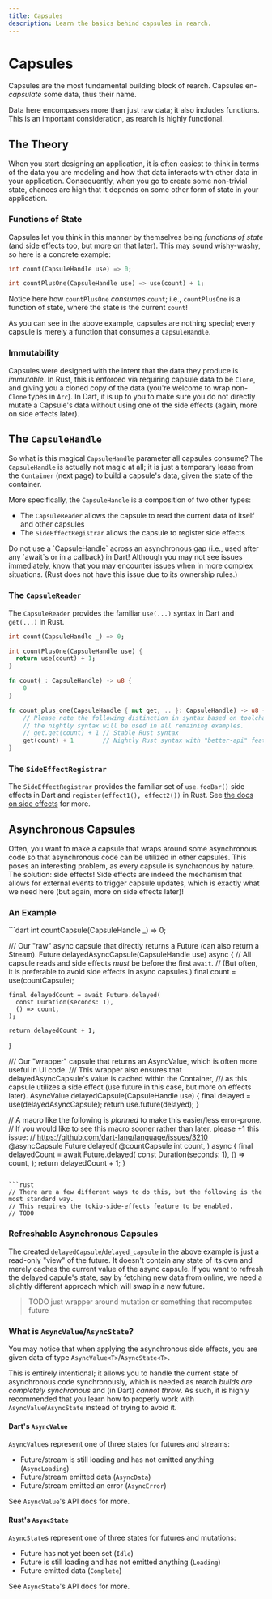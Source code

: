 ```yaml
---
title: Capsules
description: Learn the basics behind capsules in rearch.
---
```


# Capsules
Capsules are the most fundamental building block of rearch.
Capsules en-_capsulate_ some data, thus their name.

<Info>
  Data here encompasses more than just raw data; it also includes functions.
  This is an important consideration, as rearch is highly functional.
</Info>


## The Theory
When you start designing an application,
it is often easiest to think in terms of the data you are modeling
and how that data interacts with other data in your application.
Consequently, when you go to create some non-trivial state,
chances are high that it depends on some other form of state in your application.


### Functions of State
Capsules let you think in this manner by themselves being *functions of state*
(and side effects too, but more on that later).
This may sound wishy-washy, so here is a concrete example:
```dart title="Basic count and countPlusOne capsules"
int count(CapsuleHandle use) => 0;

int countPlusOne(CapsuleHandle use) => use(count) + 1;
```
Notice here how `countPlusOne` *consumes* `count`;
i.e., `countPlusOne` is a function of state, where the state is the current `count`!

As you can see in the above example, capsules are nothing special;
every capsule is merely a function that consumes a `CapsuleHandle`.


### Immutability
Capsules were designed with the intent that the data they produce is *immutable*.
In Rust, this is enforced via requiring capsule data to be `Clone`,
and giving you a cloned copy of the data (you're welcome to wrap non-`Clone` types in `Arc`).
In Dart, it is up to you to make sure you do not directly mutate a Capsule's data
without using one of the side effects (again, more on side effects later).


## The `CapsuleHandle`
So what is this magical `CapsuleHandle` parameter all capsules consume?
The `CapsuleHandle` is actually not magic at all;
it is just a temporary lease from the `Container` (next page) to build a capsule's data,
given the state of the container.

More specifically, the `CapsuleHandle` is a composition of two other types:
- The `CapsuleReader` allows the capsule to read the current data of itself and other capsules
- The `SideEffectRegistrar` allows the capsule to register side effects

<Warning>
Do not use a `CapsuleHandle` across an asynchronous gap
(i.e., used after any `await`s or in a callback) in Dart!
Although you may not see issues immediately,
know that you may encounter issues when in more complex situations.
(Rust does not have this issue due to its ownership rules.)
</Warning>


### The `CapsuleReader`
The `CapsuleReader` provides the familiar `use(...)` syntax in Dart and `get(...)` in Rust.
<CodeGroup title="Using The CapsuleReader">
  ```dart
  int count(CapsuleHandle _) => 0;

  int countPlusOne(CapsuleHandle use) {
    return use(count) + 1;
  }
  ```

  ```rust
  fn count(_: CapsuleHandle) -> u8 {
      0
  }

  fn count_plus_one(CapsuleHandle { mut get, .. }: CapsuleHandle) -> u8 {
      // Please note the following distinction in syntax based on toolchain;
      // the nightly syntax will be used in all remaining examples.
      // get.get(count) + 1 // Stable Rust syntax
      get(count) + 1        // Nightly Rust syntax with "better-api" feature
  }
  ```
</CodeGroup>


### The `SideEffectRegistrar`
The `SideEffectRegistrar` provides the familiar set of `use.fooBar()` side effects in Dart 
and `register(effect1(), effect2())` in Rust. See [the docs on side effects](/core/effects) for more.


## Asynchronous Capsules
Often, you want to make a capsule that wraps around some asynchronous code
so that asynchronous code can be utilized in other capsules.
This poses an interesting problem, as every capsule is synchronous by nature.
The solution: side effects!
Side effects are indeed the mechanism that allows for external events to trigger capsule updates,
which is exactly what we need here (but again, more on side effects later)!


### An Example
<CodeGroup title="Creating Asynchronous Capsules">
  ```dart
  int countCapsule(CapsuleHandle _) => 0;

  /// Our "raw" async capsule that directly returns a Future (can also return a Stream).
  Future<int> delayedAsyncCapsule(CapsuleHandle use) async {
    // All capsule reads and side effects *must* be before the first `await`.
    // (But often, it is preferable to avoid side effects in async capsules.)
    final count = use(countCapsule);

    final delayedCount = await Future.delayed(
      const Duration(seconds: 1),
      () => count,
    );

    return delayedCount + 1;
  }

  /// Our "wrapper" capsule that returns an AsyncValue, which is often more useful in UI code.
  /// This wrapper also ensures that delayedAsyncCapsule's value is cached within the Container,
  /// as this capsule utilizes a side effect (use.future in this case, but more on effects later).
  AsyncValue<int> delayedCapsule(CapsuleHandle use) {
    final delayed = use(delayedAsyncCapsule);
    return use.future(delayed);
  }

  // A macro like the following is *planned* to make this easier/less error-prone.
  // If you would like to see this macro sooner rather than later, please +1 this issue:
  // https://github.com/dart-lang/language/issues/3210
  @asyncCapsule
  Future<int> delayed(
    @countCapsule int count,
  ) async {
    final delayedCount = await Future.delayed(
      const Duration(seconds: 1),
      () => count,
    );
    return delayedCount + 1;
  }
  ```

  ```rust
  // There are a few different ways to do this, but the following is the most standard way.
  // This requires the tokio-side-effects feature to be enabled.
  // TODO
  ```
</CodeGroup>


### Refreshable Asynchronous Capsules
The created `delayedCapsule`/`delayed_capsule` in the above example
is just a read-only "view" of the future.
It doesn't contain any state of its own and merely caches the current value of the async capsule.
If you want to refresh the delayed capule's state, say by fetching new data from online,
we need a slightly different approach which will swap in a new future.

> TODO just wrapper around mutation or something that recomputes future


### What is `AsyncValue`/`AsyncState`?
You may notice that when applying the asynchronous side effects,
you are given data of type `AsyncValue<T>`/`AsyncState<T>`.

This is entirely intentional;
it allows you to handle the current state of asynchronous code synchronously,
which is needed as rearch *builds are completely synchronous* and (in Dart) *cannot throw*.
As such, it is highly recommended that you learn how to properly work with `AsyncValue`/`AsyncState`
instead of trying to avoid it.


#### Dart's `AsyncValue`
`AsyncValue`s represent one of three states for futures and streams:
- Future/stream is still loading and has not emitted anything (`AsyncLoading`)
- Future/stream emitted data (`AsyncData`)
- Future/stream emitted an error (`AsyncError`)

See `AsyncValue`'s API docs for more.


#### Rust's `AsyncState`
`AsyncState`s represent one of three states for futures and mutations:
- Future has not yet been set (`Idle`)
- Future is still loading and has not emitted anything (`Loading`)
- Future emitted data (`Complete`)

See `AsyncState`'s API docs for more.
